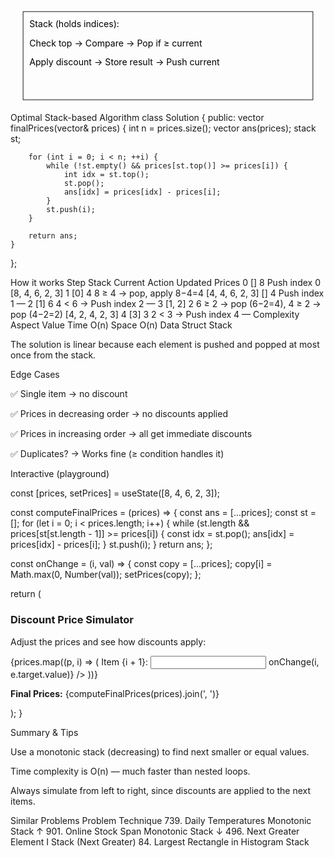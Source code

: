 <svg viewBox="0 0 500 180" width="100%" role="img" aria-label="Stack simulation for discount application"> <rect x="20" y="20" width="460" height="140" fill="none" stroke="currentColor" /> <text x="30" y="45" font-size="14">Stack (holds indices):</text> <text x="30" y="75" font-size="14">Check top → Compare → Pop if ≥ current</text> <text x="30" y="105" font-size="14">Apply discount → Store result → Push current</text> </svg>
Optimal Stack-based Algorithm
class Solution {
public:
    vector<int> finalPrices(vector<int>& prices) {
        int n = prices.size();
        vector<int> ans(prices);
        stack<int> st;

        for (int i = 0; i < n; ++i) {
            while (!st.empty() && prices[st.top()] >= prices[i]) {
                int idx = st.top();
                st.pop();
                ans[idx] = prices[idx] - prices[i];
            }
            st.push(i);
        }

        return ans;
    }
};

How it works
Step	Stack	Current	Action	Updated Prices
0	[]	8	Push index 0	[8, 4, 6, 2, 3]
1	[0]	4	8 ≥ 4 → pop, apply 8−4=4	[4, 4, 6, 2, 3]
	[]	4	Push index 1	—
2	[1]	6	4 < 6 → Push index 2	—
3	[1, 2]	2	6 ≥ 2 → pop (6−2=4), 4 ≥ 2 → pop (4−2=2)	[4, 2, 4, 2, 3]
4	[3]	3	2 < 3 → Push index 4	—
Complexity
Aspect	Value
Time	O(n)
Space	O(n)
Data Struct	Stack

The solution is linear because each element is pushed and popped at most once from the stack.

Edge Cases

✅ Single item → no discount

✅ Prices in decreasing order → no discounts applied

✅ Prices in increasing order → all get immediate discounts

✅ Duplicates? → Works fine (≥ condition handles it)

Interactive (playground)
<Demo />

const [prices, setPrices] = useState([8, 4, 6, 2, 3]);

const computeFinalPrices = (prices) => {
const ans = [...prices];
const st = [];
for (let i = 0; i < prices.length; i++) {
while (st.length && prices[st[st.length - 1]] >= prices[i]) {
const idx = st.pop();
ans[idx] = prices[idx] - prices[i];
}
st.push(i);
}
return ans;
};

const onChange = (i, val) => {
const copy = [...prices];
copy[i] = Math.max(0, Number(val));
setPrices(copy);
};

return (
<div style={{borderRadius:16,padding:16,boxShadow:'0 6px 24px rgba(0,0,0,0.08)'}}>
<h3 style={{marginTop:0}}>Discount Price Simulator</h3>
<p>Adjust the prices and see how discounts apply:</p>
<div style={{display:'flex',gap:12,flexWrap:'wrap'}}>
{prices.map((p, i) => (
<label key={i}>
Item {i + 1}: <input type="number" value={p} min={0} onChange={e => onChange(i, e.target.value)} />
</label>
))}
</div>
<p style={{marginTop:12}}><strong>Final Prices:</strong> {computeFinalPrices(prices).join(', ')}</p>
</div>
);
}

Summary & Tips

Use a monotonic stack (decreasing) to find next smaller or equal values.

Time complexity is O(n) — much faster than nested loops.

Always simulate from left to right, since discounts are applied to the next items.

Similar Problems
Problem	Technique
739. Daily Temperatures	Monotonic Stack ↑
901. Online Stock Span	Monotonic Stack ↓
496. Next Greater Element I	Stack (Next Greater)
84. Largest Rectangle in Histogram	Stack
